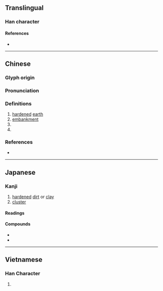 {{character info}}
==Translingual==

===Han character===
{{Han char|rn=32|rad=土|as=08|sn=11|four=42114|canj=GHJM|ids=⿰土垂}}

====References====
* {{Han ref|kx=0231.060|dkj=05190|dj=0467.120|hdz=10454.020|uh=57F5|ud=22517|bh=D8A6|bd=55462}}

----

==Chinese==
{{zh-forms}}

===Glyph origin===
{{Han etym}}

===Pronunciation===
{{zh-pron
|m=duǒ
|c=do2
|mc=y
|oc=y
|ma=
|cat=n
}}

===Definitions===
{{zh-hanzi}}

# [[harden]]ed [[earth]]
# [[embankment]]
# {{n-g|a tool used in [[smelt]]ing}}
# {{n-g|the appearance of [[hang]]ing [[down]]}}

===References===
* {{R:twedu|B00558}}

----

==Japanese==

===Kanji===
{{ja-kanji|grade=|rs=土08}}

# [[harden]]ed [[dirt]] or [[clay]]
# [[cluster]]

====Readings====
{{ja-readings
|goon=た
|kanon=た
}}

====Compounds====
{{der-top|Compounds}}
* {{ja-r|薩埵|さった|''[[sattva]]'', [[being]]}}
* {{ja-r|耳埵|みみたぶ|[[earlobe]]}}
{{der-bottom}}

----

==Vietnamese==

===Han Character===
{{vi-readings|reading=đỏa|rs=艸14}}

# {{rfdef|vi|sort=艸14}}